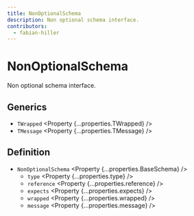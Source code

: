 ```yaml
---
title: NonOptionalSchema
description: Non optional schema interface.
contributors:
  - fabian-hiller
---
```



# NonOptionalSchema

Non optional schema interface.

## Generics

- `TWrapped` <Property {...properties.TWrapped} />
- `TMessage` <Property {...properties.TMessage} />

## Definition

- `NonOptionalSchema` <Property {...properties.BaseSchema} />
  - `type` <Property {...properties.type} />
  - `reference` <Property {...properties.reference} />
  - `expects` <Property {...properties.expects} />
  - `wrapped` <Property {...properties.wrapped} />
  - `message` <Property {...properties.message} />
